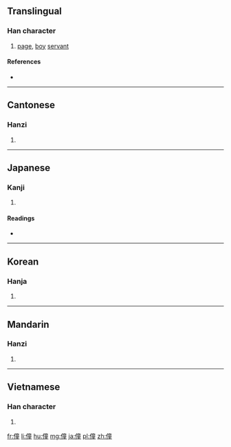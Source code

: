 ==Translingual==

===Han character===
{{Han char|rn=9|rad=人|as=12|sn=14|four=20214|canj=OYTG|ids=⿰亻童}}

# [[page]], [[boy]] [[servant]]

====References====
* {{Han ref|kx=0117.300|dkj=01132|dj=0249.130|hdz=10221.040|uh=50EE|ud=20718|bh=B9AD|bd=47533}}

----

==Cantonese==

===Hanzi===
{{yue-hanzi|jyut=|y=jung3, tung4}}

# {{defn|lang=yue|sort=人12}}

----

==Japanese==

===Kanji===
{{ja-kanji|grade=|rs=人12}}

# {{defn|lang=ja|sort=人12}}

====Readings====
* {{ja-readings|on=[[どう]] (dō), [[とう]] (tō)|kun=[[わらべ]] (warabe), [[しもべ]] (shimobe)}}

----

==Korean==

===Hanja===
{{ko-hanja|hangeul=동|rv=dong|mr=tong}}

# {{defn|lang=ko|sort=人12}}

----

==Mandarin==

===Hanzi===
{{cmn-hanzi|pin=[[tóng]] ([[tong2]])|wg=t'ung<sup>2</sup>}}

# {{defn|lang=cmn|sort=人12}}

----

==Vietnamese==

===Han character===
{{vi-hantu|[[đồng]]|rs=人12}}

# {{defn|lang=vi|sort=人12}}

[[fr:僮]]
[[li:僮]]
[[hu:僮]]
[[mg:僮]]
[[ja:僮]]
[[pl:僮]]
[[zh:僮]]